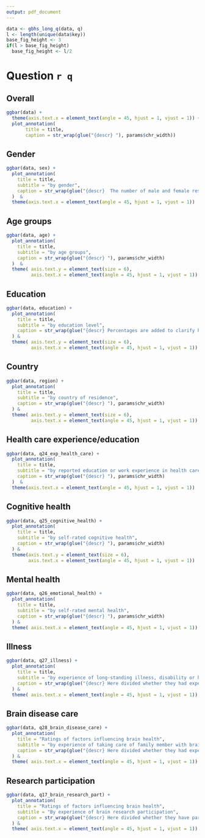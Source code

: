 ```yaml
---
output: pdf_document
---
```


```r
data <- gbhs_long_q(data, q)
l <- length(unique(data$key))
base_fig_height <- 3
if(l > base_fig_height)
  base_fig_height <- l/2
```

# Question `r q`

## Overall
```r
ggbar(data) +
  theme(axis.text.x = element_text(angle = 45, hjust = 1, vjust = 1)) +
  plot_annotation(
       title = title,
       caption = str_wrap(glue("{descr} "), params$chr_width)) 
```


## Gender
```r
ggbar(data, sex) +
  plot_annotation(
    title = title,
    subtitle = "by gender",
    caption = str_wrap(glue("{descr}  The number of male and female respondents differ between subplots due to missing answers."), params$chr_width)
  )  &
  theme(axis.text.x = element_text(angle = 45, hjust = 1, vjust = 1)) 
```

## Age groups
```r
ggbar(data, age) +
  plot_annotation(
    title = title,
    subtitle = "by age groups",
    caption = str_wrap(glue("{descr} "), params$chr_width)
  )  &
  theme( axis.text.y = element_text(size = 6),
         axis.text.x = element_text(angle = 45, hjust = 1, vjust = 1)) 
```

## Education

```r
ggbar(data, education) +
  plot_annotation(
    title = title,
    subtitle = "by education level",
    caption = str_wrap(glue("{descr} Percentages are added to clarify how large a porportion of the {thousand(data$N)} respondents associated the diseases with the brain."), params$chr_width)
  ) &
  theme( axis.text.y = element_text(size = 6),
         axis.text.x = element_text(angle = 45, hjust = 1, vjust = 1)) 

```


## Country

```r
ggbar(data, region) +
  plot_annotation(
    title = title,
    subtitle = "by country of residence",
    caption = str_wrap(glue("{descr} "), params$chr_width)
  ) &
  theme( axis.text.y = element_text(size = 6),
         axis.text.x = element_text(angle = 45, hjust = 1, vjust = 1)) 

```

## Health care experience/education

```r
ggbar(data, q24_exp_health_care) +
  plot_annotation(
    title = title,
    subtitle = "by reported education or work experience in health care”",
    caption = str_wrap(glue("{descr} "), params$chr_width)
  )  &
  theme(axis.text.x = element_text(angle = 45, hjust = 1, vjust = 1)) 
```

## Cognitive health

```r
ggbar(data, q25_cognitive_health) +
  plot_annotation(
    title = title,
    subtitle = "by self-rated cognitive health",
    caption = str_wrap(glue("{descr} "), params$chr_width)
  ) &
  theme(axis.text.y = element_text(size = 6),
        axis.text.x = element_text(angle = 45, hjust = 1, vjust = 1)) 
```

## Mental health

```r
ggbar(data, q26_emotional_health) +
  plot_annotation(
    title = title,
    subtitle = "by self-rated mental health",
    caption = str_wrap(glue("{descr} "), params$chr_width)
  ) &
  theme( axis.text.x = element_text(angle = 45, hjust = 1, vjust = 1)) 
```

## Illness
```r
ggbar(data, q27_illness) +
  plot_annotation(
    title = title,
    subtitle = "by experience of long-standing illness, disability or health problem",
    caption = str_wrap(glue("{descr} Here divided whether they had experience with long-standing illness, disability, or health problem. "), params$chr_width)
  ) &
  theme( axis.text.x = element_text(angle = 45, hjust = 1, vjust = 1)) 
```

## Brain disease care

```r
ggbar(data, q28_brain_disease_care) +
  plot_annotation(
    title = "Ratings of factors influencing brain health",
    subtitle = "by experience of taking care of family member with brain disease",
    caption = str_wrap(glue("{descr} Here divided whether they had experience with looking after a member of family with brain disease. "), params$chr_width)
  ) &
  theme( axis.text.x = element_text(angle = 45, hjust = 1, vjust = 1)) 
```

## Research participation

```r
ggbar(data, q17_brain_research_part) +
  plot_annotation(
    title = "Ratings of factors influencing brain health",
    subtitle = "By experience of brain research participation",
    caption = str_wrap(glue("{descr} Here divided whether they have participated in brain research projects. "), params$chr_width)
  ) &
  theme( axis.text.x = element_text(angle = 45, hjust = 1, vjust = 1)) 
```
